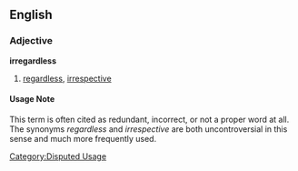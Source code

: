 ==English==

===Adjective===
'''irregardless'''

# [[regardless]], [[irrespective]]

====Usage Note====
This term is often cited as redundant, incorrect, or not a proper word at all.  The synonyms ''regardless'' and ''irrespective'' are both uncontroversial in this sense and much more frequently used.

[[Category:Disputed Usage]]